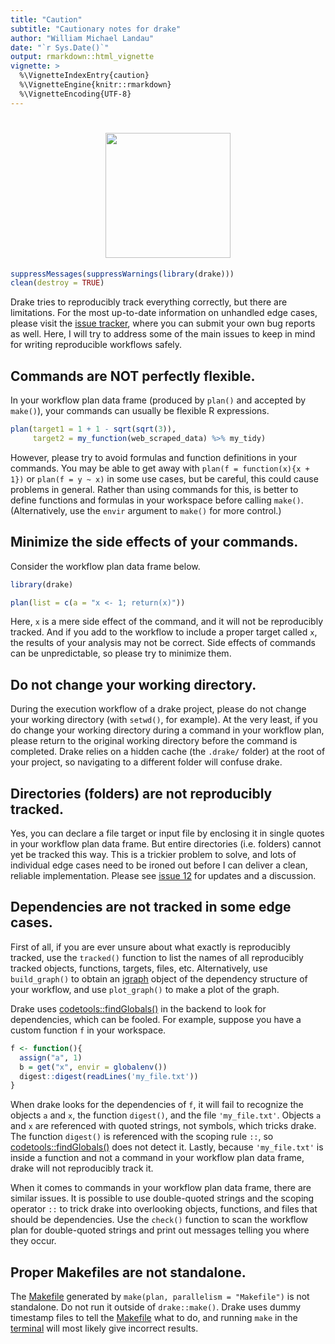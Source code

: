 ```yaml
---
title: "Caution"
subtitle: "Cautionary notes for drake"
author: "William Michael Landau"
date: "`r Sys.Date()`"
output: rmarkdown::html_vignette
vignette: >
  %\VignetteIndexEntry{caution}
  %\VignetteEngine{knitr::rmarkdown}
  %\VignetteEncoding{UTF-8}
---
```


<h1 align="center">
  <img width="200" src="logo.png" alt="" style = "border: none">
</h1>

```r
suppressMessages(suppressWarnings(library(drake)))
clean(destroy = TRUE)
```

Drake tries to reproducibly track everything correctly, but there are limitations. For the most up-to-date information on unhandled edge cases, please visit the [issue tracker](https://github.com/wlandau-lilly/drake/issues), where you can submit your own bug reports as well. Here, I will try to address some of the main issues to keep in mind for writing reproducible workflows safely.

## Commands are NOT perfectly flexible.

In your workflow plan data frame (produced by `plan()` and accepted by `make()`), your commands can usually be flexible R expressions.

```r
plan(target1 = 1 + 1 - sqrt(sqrt(3)), 
     target2 = my_function(web_scraped_data) %>% my_tidy)
```

However, please try to avoid formulas and function definitions in your commands. You may be able to get away with `plan(f = function(x){x + 1})` or `plan(f = y ~ x)` in some use cases, but be careful, this could cause problems in general. Rather than using commands for this, is better to define functions and formulas in your workspace before calling `make()`. (Alternatively, use the `envir` argument to `make()` for more control.)

## Minimize the side effects of your commands.

Consider the workflow plan data frame below.

```r
library(drake)
```

```r
plan(list = c(a = "x <- 1; return(x)"))
```

Here, `x` is a mere side effect of the command, and it will not be reproducibly tracked. And if you add to the workflow to include a proper target called `x`, the results of your analysis may not be correct. Side effects of commands can be unpredictable, so please try to minimize them.


## Do not change your working directory.

During the execution workflow of a drake project, please do not change your working directory (with `setwd()`, for example). At the very least, if you do change your working directory during a command in your workflow plan, please return to the original working directory before the command is completed. Drake relies on a hidden cache (the `.drake/` folder) at the root of your project, so navigating to a different folder will confuse drake.

## Directories (folders) are not reproducibly tracked.

Yes, you can declare a file target or input file by enclosing it in single quotes in your workflow plan data frame. But entire directories (i.e. folders) cannot yet be tracked this way. This is a trickier problem to solve, and lots of individual edge cases need to be ironed out before I can deliver a clean, reliable implementation. Please see [issue 12](https://github.com/wlandau-lilly/drake/issues/12) for updates and a discussion.

## Dependencies are not tracked in some edge cases.

First of all, if you are ever unsure about what exactly is reproducibly tracked, use the `tracked()` function to list the names of all reproducibly tracked objects, functions, targets, files, etc. Alternatively, use `build_graph()` to obtain an [igraph](http://igraph.org/) object of the dependency structure of your workflow, and use `plot_graph()` to make a plot of the graph. 

Drake uses [codetools::findGlobals()](https://cran.r-project.org/package=codetools) in the backend to look for dependencies, which can be fooled. For example, suppose you have a custom function `f` in your workspace.

```r
f <- function(){
  assign("a", 1)
  b = get("x", envir = globalenv())
  digest::digest(readLines('my_file.txt'))
}
```

When drake looks for the dependencies of `f`, it will fail to recognize the objects `a` and `x`, the function `digest()`, and the file `'my_file.txt'`. Objects `a` and `x` are referenced with quoted strings, not symbols, which tricks drake. The function `digest()` is referenced with the scoping rule `::`, so [codetools::findGlobals()](https://cran.r-project.org/package=codetools) does not detect it. Lastly, because `'my_file.txt'` is inside a function and not a command in your workflow plan data frame, drake will not reproducibly track it.

When it comes to commands in your workflow plan data frame, there are similar issues. It is possible to use double-quoted strings and the scoping operator `::` to trick drake into overlooking objects, functions, and files that should be dependencies. Use the `check()` function to scan the workflow plan for double-quoted strings and print out messages telling you where they occur.

## Proper Makefiles are not standalone.

The [Makefile](http://kbroman.org/minimal_make/) generated by `make(plan, parallelism = "Makefile")` is not standalone. Do not run it outside of `drake::make()`. Drake uses dummy timestamp files to tell the [Makefile](http://kbroman.org/minimal_make/) what to do, and running `make` in the [terminal](https://www.howtogeek.com/140679/beginner-geek-how-to-start-using-the-linux-terminal/) will most likely give incorrect results.

